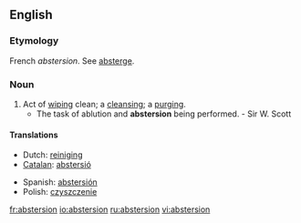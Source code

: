 ==English==

===Etymology===
French ''abstersion''. See [[absterge]].

===Noun===
{{en-noun}}

# Act of [[wiping]] clean; a [[cleansing]]; a [[purging]].
#* The task of ablution and '''abstersion''' being performed. - Sir W. Scott

====Translations====
{{trans-top|the act of cleaning}}
*Dutch: [[reiniging]] {{f}}
*[[Catalan]]: [[abstersió]] {{f}}
{{trans-mid}}
*Spanish: [[abstersión]] {{f}}
*Polish: [[czyszczenie]]
{{trans-bottom}}

[[fr:abstersion]]
[[io:abstersion]]
[[ru:abstersion]]
[[vi:abstersion]]